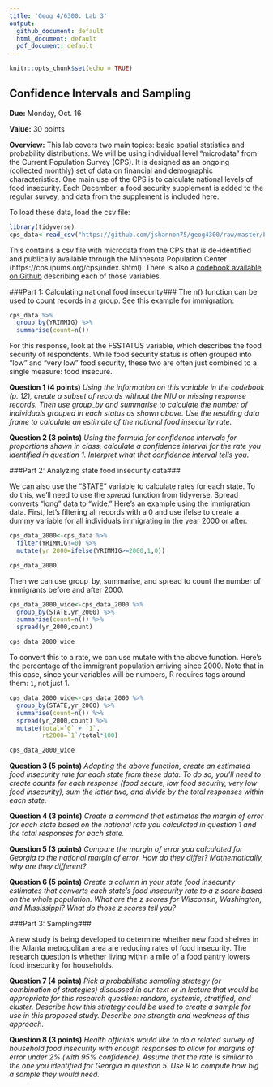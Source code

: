 ```yaml
---
title: 'Geog 4/6300: Lab 3'
output:
  github_document: default
  html_document: default
  pdf_document: default
---
```


```r
knitr::opts_chunk$set(echo = TRUE)
```

## Confidence Intervals and Sampling

**Due:** Monday, Oct. 16

**Value:** 30 points

**Overview:**
This lab covers  two main topics: basic spatial statistics and probability distributions. We will be using individual level “microdata” from the Current Population Survey (CPS). It is designed as an ongoing (collected monthly) set of data on financial and demographic characteristics. One main use of the CPS is to calculate national levels of food insecurity. Each December, a food security supplement is added to the regular survey, and data from the supplement is included here.

To load these data, load the csv file:

```r
library(tidyverse)
cps_data<-read_csv("https://github.com/jshannon75/geog4300/raw/master/Labs/Lab%203-Confidence%20intervals%20Sampling/IPUMS_CPS_FoodSec.csv")
```

This contains a csv file with microdata from the CPS that is de-identified and publically available through the Minnesota Population Center (https://cps.ipums.org/cps/index.shtml). There is also a [codebook available on Github](https://github.com/jshannon75/geog4300/raw/master/Labs/Lab%203-Confidence%20intervals%20Sampling/IPUMS_CPS_Codebook.pdf) describing each of those variables.

###Part 1: Calculating national food insecurity###
The n() function can be used to count records in a group. See this example for immigration:

```r
cps_data %>%
  group_by(YRIMMIG) %>%
  summarise(count=n())
```

For this response, look at the FSSTATUS variable, which describes the food security of respondents. While food security status is often grouped into “low” and “very low” food security, these two are often just combined to a single measure: food insecure. 

**Question 1 (4 points)** _Using the information on this variable in the codebook (p. 12), create a subset of records without the NIU or missing response records. Then use group_by and summarise to calculate the number of individuals grouped in each status as shown above.  Use the resulting data frame to calculate an estimate of the national food insecurity rate._

**Question 2 (3 points)** _Using the formula for confidence intervals for proportions shown in class, calculate a confidence interval for the rate you identified in question 1. Interpret what that confidence interval tells you._

###Part 2: Analyzing state food insecurity data###

We can also use the "STATE" variable to calculate rates for each state. To do this, we'll need to use the _spread_ function from tidyverse. Spread converts "long" data to "wide." Here's an example using the immigration data. First, let's filtering all records with a 0 and use ifelse to create a dummy variable for all individuals immigrating in the year 2000 or after.

```r
cps_data_2000<-cps_data %>%
  filter(YRIMMIG!=0) %>%
  mutate(yr_2000=ifelse(YRIMMIG>=2000,1,0)) 

cps_data_2000
```

Then we can use group_by, summarise, and spread to count the number of immigrants before and after 2000.

```r
cps_data_2000_wide<-cps_data_2000 %>%
  group_by(STATE,yr_2000) %>%
  summarise(count=n()) %>%
  spread(yr_2000,count)

cps_data_2000_wide
```

To convert this to a rate, we can use mutate with the above function. Here's the percentage of the immigrant population arriving since 2000.  Note that in this case, since your variables will be numbers, R requires tags around them: `1`, not just 1.

```r
cps_data_2000_wide<-cps_data_2000 %>%
  group_by(STATE,yr_2000) %>%
  summarise(count=n()) %>%
  spread(yr_2000,count) %>%
  mutate(total=`0` + `1`,
         rt2000=`1`/total*100)

cps_data_2000_wide
```

**Question 3 (5 points)** _Adapting the above function, create an estimated food insecurity rate for each state from these data. To do so, you'll need to create counts for each response (food secure, low food security, very low food insecurity), sum the latter two, and divide by the total responses within each state._

**Question 4 (3 points)** _Create a command that estimates the margin of error for each state based on the national rate you calculated in question 1 and the total responses for each state._

**Question 5 (3 points)** _Compare the margin of error you calculated for Georgia to the national margin of error. How do they differ? Mathematically, why are they different?_

**Question 6 (5 points)** _Create a column in your state food insecurity estimates that converts each state's food insecurity rate to a z score based on the whole population. What are the z scores for Wisconsin, Washington, and Mississippi? What do those z scores tell you?_

###Part 3: Sampling###

A new study is being developed to determine whether new food shelves in the Atlanta metropolitan area are reducing rates of food insecurity. The research question is whether living within a mile of a food pantry lowers food insecurity for households.

**Question 7 (4 points)** _Pick a probabilistic sampling strategy (or combination of strategies) discussed in our text or in lecture that would be appropriate for this research question: random, systemic, stratified, and cluster. Describe how this strategy could be used to create a sample for use in this proposed study. Describe one strength and weakness of this approach._

**Question 8 (3 points)** _Health officials would like to do a related survey of household food insecurity with enough responses to allow for margins of error under 2% (with 95% confidence). Assume that the rate is similar to the one you identified for Georgia in question 5.  Use R to compute how big a sample they would need._ 




